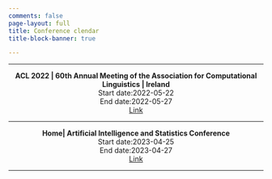 ```yaml
---
comments: false
page-layout: full
title: Conference clendar
title-block-banner: true

---
```

<hr>

<p style="text-align: center;"> 
<strong> ACL 2022 |  60th Annual Meeting of the Association for Computational Linguistics | Ireland </strong>
<br>
Start date:2022-05-22
<br>
End date:2022-05-27
<br>
<a href=2022-05-27>Link</a>
<hr>
</p> 

<p style="text-align: center;"> 
<strong> Home| Artificial Intelligence and Statistics Conference </strong>
<br>
Start date:2023-04-25
<br>
End date:2023-04-27
<br>
<a href=2023-04-27>Link</a>
<hr>
</p> 
